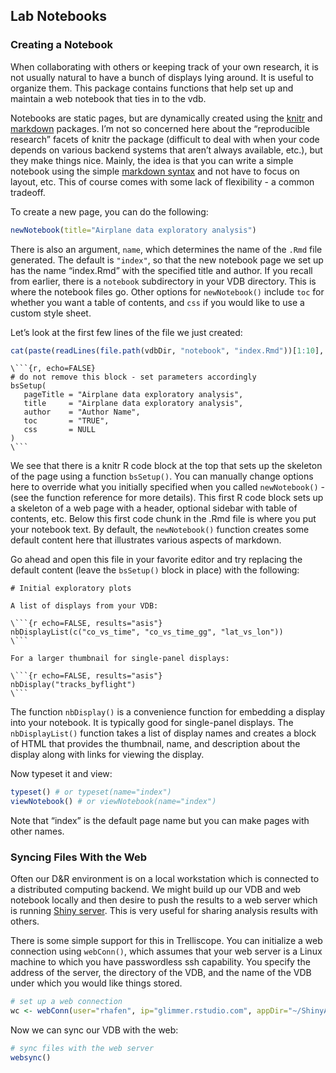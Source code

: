 ## Lab Notebooks ##

### Creating a Notebook ###

When collaborating with others or keeping track of your own research, it is not usually natural to have a bunch of displays lying around.  It is useful to organize them.  This package contains functions that help set up and maintain a web notebook that ties in to the vdb.

Notebooks are static pages, but are dynamically created using the [knitr](http://yihui.name/knitr/) and [markdown](http://cran.r-project.org/web/packages/markdown/index.html) packages.  I'm not so concerned here about the "reproducible research" facets of knitr the package (difficult to deal with when your code depends on various backend systems that aren't always available, etc.), but they make things nice.  Mainly, the idea is that you can write a simple notebook using the simple [markdown syntax](http://daringfireball.net/projects/markdown/) and not have to focus on layout, etc.  This of course comes with some lack of flexibility - a common tradeoff.

To create a new page, you can do the following:

```r
newNotebook(title="Airplane data exploratory analysis")
```

There is also an argument, `name`, which determines the name of the `.Rmd` file generated.  The default is `"index"`, so that the new notebook page we set up has the name "index.Rmd" with the specified title and author.  If you recall from earlier, there is a `notebook` subdirectory in your VDB directory.  This is where the notebook files go.  Other options for `newNotebook()` include `toc` for whether you want a table of contents, and `css` if you would like to use a custom style sheet.

Let's look at the first few lines of the file we just created:

```r
cat(paste(readLines(file.path(vdbDir, "notebook", "index.Rmd"))[1:10], collapse="\n"))
```

<pre><code>\```{r, echo=FALSE}
# do not remove this block - set parameters accordingly
bsSetup(
   pageTitle = "Airplane data exploratory analysis", 
   title     = "Airplane data exploratory analysis",
   author    = "Author Name",
   toc       = "TRUE",
   css       = NULL
)
\```</code></pre>

We see that there is a knitr R code block at the top that sets up the skeleton of the page using a function `bsSetup()`.  You can manually change options here to override what you initially specified when you called `newNotebook()` - (see the function reference for more details).  This first R code block sets up a skeleton of a web page with a header, optional sidebar with table of contents, etc.  Below this first code chunk in the .Rmd file is where you put your notebook text.  By default, the `newNotebook()` function creates some default content here that illustrates various aspects of markdown.

Go ahead and open this file in your favorite editor and try replacing the default content (leave the `bsSetup()` block in place) with the following:

<pre><code># Initial exploratory plots

A list of displays from your VDB:

\```{r echo=FALSE, results="asis"}
nbDisplayList(c("co_vs_time", "co_vs_time_gg", "lat_vs_lon"))
\```

For a larger thumbnail for single-panel displays:

\```{r echo=FALSE, results="asis"}
nbDisplay("tracks_byflight")
\```</code></pre>


The function `nbDisplay()` is a convenience function for embedding a display into your notebook.  It is typically good for single-panel displays.  The `nbDisplayList()` function takes a list of display names and creates a block of HTML that provides the thumbnail, name, and description about the display along with links for viewing the display.  

Now typeset it and view:

```r
typeset() # or typeset(name="index")
viewNotebook() # or viewNotebook(name="index")
```

Note that "index" is the default page name but you can make pages with other names.

### Syncing Files With the Web ###

Often our D&R environment is on a local workstation which is connected to a distributed computing backend.  We might build up our VDB and web notebook locally and then desire to push the results to a web server which is running [Shiny server](http://www.rstudio.com/shiny/server/).  This is very useful for sharing analysis results with others.

There is some simple support for this in Trelliscope.  You can initialize a web connection using `webConn()`, which assumes that your web server is a Linux machine to which you have passwordless ssh capability.  You specify the address of the server, the directory of the VDB, and the name of the VDB under which you would like things stored.

```r
# set up a web connection
wc <- webConn(user="rhafen", ip="glimmer.rstudio.com", appDir="~/ShinyApps", name="vdbexample2")
```

Now we can sync our VDB with the web:

```r
# sync files with the web server
websync()
```

